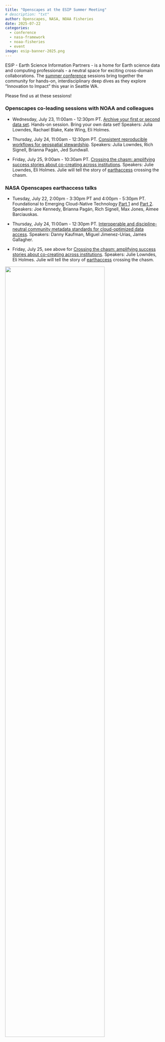```yaml
---
title: "Openscapes at the ESIP Summer Meeting"
# description: "txt" 
author: Openscapes, NASA, NOAA Fisheries
date: 2025-07-22
categories:
  - conference
  - nasa-framework
  - noaa-fisheries
  - event
image: esip-banner-2025.png 
---
```


ESIP - Earth Science Information Partners - is a home for Earth science data and computing professionals - a neutral space for exciting cross-domain collaborations. The [summer conference](https://2025julyesipmeeting.sched.com/) sessions bring together the community for hands-on, interdisciplinary deep dives as they explore "Innovation to Impact" this year in Seattle WA.

Please find us at these sessions!

### Openscapes co-leading sessions with NOAA and colleagues

-   Wednesday, July 23, 11:00am - 12:30pm PT. [Archive your first or second data set](https://2025julyesipmeeting.sched.com/event/25ehj/archive-your-first-or-second-data-set). Hands-on session. Bring your own data set! Speakers: Julia Lowndes, Rachael Blake, Kate Wing, Eli Holmes.

-   Thursday, July 24, 11:00am - 12:30pm PT. [Consistent reproducible workflows for geospatial stewardship](https://2025julyesipmeeting.sched.com/event/25eiV/consistent-reproducible-workflows-for-geospatial-stewardship). Speakers: Julia Lowndes, Rich Signell, Brianna Pagán, Jed Sundwall.

-   Friday, July 25, 9:00am - 10:30am PT. [Crossing the chasm: amplifying success stories about co-creating across institutions](https://2025julyesipmeeting.sched.com/event/25ej2/crossing-the-chasm-amplifying-success-stories-about-co-creating-across-institutions). Speakers: Julie Lowndes, Eli Holmes. Julie will tell the story of [earthaccess](https://earthaccess.readthedocs.io/en/latest/) crossing the chasm.

### NASA Openscapes earthaccess talks

-   Tuesday, July 22, 2:00pm - 3:30pm PT and 4:00pm - 5:30pm PT. Foundational to Emerging Cloud-Native Technology [Part 1](https://2025julyesipmeeting.sched.com/event/25ehF/foundational-to-emerging-cloud-native-technology-part-1) and [Part 2](https://2025julyesipmeeting.sched.com/event/25ehR/foundational-to-emerging-cloud-native-technology-part-2). Speakers: Joe Kennedy, Brianna Pagán, Rich Signell, Max Jones, Aimee Barciauskas.

-   Thursday, July 24, 11:00am - 12:30pm PT. [Interoperable and discipline-neutral community metadata standards for cloud-optimized data access](https://2025julyesipmeeting.sched.com/event/25eiY/interoperable-and-discipline-neutral-community-metadata-standards-for-cloud-optimized-data-access). Speakers: Danny Kaufman, Miguel Jimenez-Urias, James Gallagher.

-   Friday, July 25, see above for [Crossing the chasm: amplifying success stories about co-creating across institutions](https://2025julyesipmeeting.sched.com/event/25ej2/crossing-the-chasm-amplifying-success-stories-about-co-creating-across-institutions). Speakers: Julie Lowndes, Eli Holmes. Julie will tell the story of [earthaccess](https://earthaccess.readthedocs.io/en/latest/) crossing the chasm.

![](esip-banner-2025.png){fig-alt="banner image with background photo of blue sky, a mountain, and Seattle skyline, with white letters saying ESIP MEETING July 2025. Innovation to Impact." fig-align="center" width="80%"}
